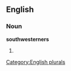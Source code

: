
==English==

===Noun===
'''southwesterners'''

# {{plural of|[[southwesterner]]}}

[[Category:English plurals]]